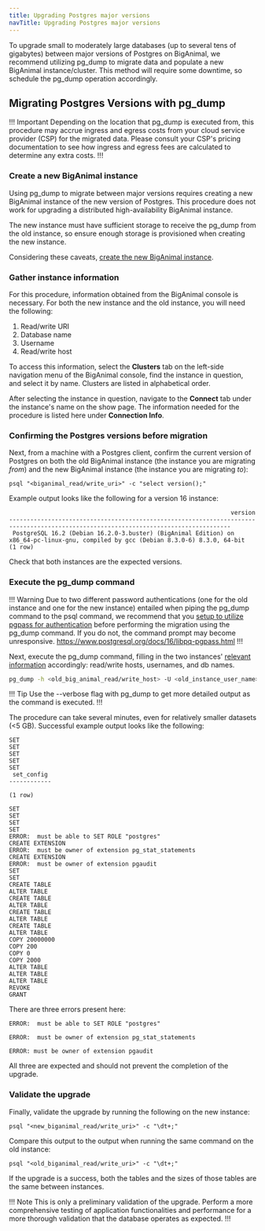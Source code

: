 ```yaml
---
title: Upgrading Postgres major versions
navTitle: Upgrading Postgres major versions
---
```


To upgrade small to moderately large databases (up to several tens of gigabytes) between major versions of Postgres on BigAnimal, we recommend utilizing pg_dump to migrate data and populate a new BigAnimal instance/cluster. This method will require some downtime, so schedule the pg_dump operation accordingly.

## Migrating Postgres Versions with pg_dump

!!! Important
Depending on the location that pg_dump is executed from, this procedure may accrue ingress and egress costs from your cloud service provider (CSP) for the migrated data. Please consult your CSP's pricing documentation to see how ingress and egress fees are calculated to determine any extra costs.
!!!

### Create a new BigAnimal instance

Using pg_dump to migrate between major versions requires creating a new BigAnimal instance of the new version of Postgres. This procedure does not work for upgrading a distributed high-availability BigAnimal instance.

The new instance must have sufficient storage to receive the pg_dump from the old instance, so ensure enough storage is provisioned when creating the new instance.

Considering these caveats, [create the new BigAnimal instance](../getting_started/creating_a_cluster.mdx).

### Gather instance information

For this procedure, information obtained from the BigAnimal console is necessary. For both the new instance and the old instance, you will need the following:

1. Read/write URI
2. Database name
3. Username 
4. Read/write host

To access this information, select the **Clusters** tab on the left-side navigation menu of the BigAnimal console, find the instance in question, and select it by name. Clusters are listed in alphabetical order.

After selecting the instance in question, navigate to the **Connect** tab under the instance's name on the show page. The information needed for the procedure is listed here under **Connection Info**.

### Confirming the Postgres versions before migration

Next, from a machine with a Postgres client, confirm the current version of Postgres on both the old BigAnimal instance (the instance you are migrating *from*) and the new BigAnimal instance (the instance you are migrating *to*):

```
psql "<biganimal_read/write_uri>" -c "select version();"
```

Example output looks like the following for a version 16 instance:

```
                                                               version                                                               
-------------------------------------------------------------------------------------------------------------------------------------
 PostgreSQL 16.2 (Debian 16.2.0-3.buster) (BigAnimal Edition) on x86_64-pc-linux-gnu, compiled by gcc (Debian 8.3.0-6) 8.3.0, 64-bit
(1 row)
```

Check that both instances are the expected versions.

### Execute the pg_dump command

!!! Warning
Due to two different password authentications (one for the old instance and one for the new instance) entailed when piping the pg_dump command to the psql command, we recommend that you [setup to utilize pgpass for authentication](https://www.postgresql.org/docs/16/libpq-pgpass.html) before performing the migration using the pg_dump command. If you do not, the command prompt may become unresponsive.
https://www.postgresql.org/docs/16/libpq-pgpass.html
!!!

Next, execute the pg_dump command, filling in the two instances' [relevant information](#gather-instance-information) accordingly: read/write hosts, usernames, and db names.

```bash
pg_dump -h <old_big_animal_read/write_host> -U <old_instance_user_name> -d <old_db_name> | psql -h <new_big_animal_read/write_host> -U <new_instance_username> -d <new_db_name> 
```

!!! Tip
Use the --verbose flag with pg_dump to get more detailed output as the command is executed.
!!!

The procedure can take several minutes, even for relatively smaller datasets (<5 GB). Successful example output looks like the following:

```
SET
SET
SET
SET
SET
 set_config 
------------
 
(1 row)

SET
SET
SET
SET
ERROR:  must be able to SET ROLE "postgres"
CREATE EXTENSION
ERROR:  must be owner of extension pg_stat_statements
CREATE EXTENSION
ERROR:  must be owner of extension pgaudit
SET
SET
CREATE TABLE
ALTER TABLE
CREATE TABLE
ALTER TABLE
CREATE TABLE
ALTER TABLE
CREATE TABLE
ALTER TABLE
COPY 20000000
COPY 200
COPY 0
COPY 2000
ALTER TABLE
ALTER TABLE
ALTER TABLE
REVOKE
GRANT
```

There are three errors present here:


```
ERROR:  must be able to SET ROLE "postgres"
```

```
ERROR:  must be owner of extension pg_stat_statements
```

```
ERROR: must be owner of extension pgaudit
```

All three are expected and should not prevent the completion of the upgrade.

### Validate the upgrade

Finally, validate the upgrade by running the following on the new instance:

```
psql "<new_biganimal_read/write_uri>" -c "\dt+;"
```

Compare this output to the output when running the same command on the old instance:

```
psql "<old_biganimal_read/write_uri>" -c "\dt+;"
```

If the upgrade is a success, both the tables and the sizes of those tables are the same between instances. 

!!! Note
This is only a preliminary validation of the upgrade. Perform a more comprehensive testing of application functionalities and performance for a more thorough validation that the database operates as expected.
!!!

